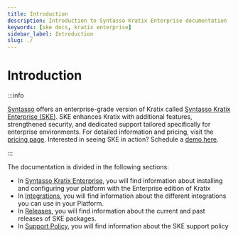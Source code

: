```yaml
---
title: Introduction
description: Introduction to Syntasso Kratix Enterprise documentation
keywords: [ske docs, kratix enterprise]
sidebar_label: Introduction
slug: ./
---
```


# Introduction


:::info

[Syntasso](https://syntasso.io) offers an enterprise-grade version of Kratix
called [Syntasso Kratix Enterprise (SKE)](https://syntasso.io/pricing). SKE
enhances Kratix with additional features, strengthened security, and dedicated
support tailored specifically for enterprise environments. For detailed
information and pricing, visit the [pricing page](https://syntasso.io/pricing).
Interested in seeing SKE in action? Schedule a [demo
here](https://syntasso.io/#contact-us).

:::

The documentation is divided in the following sections:

- In [Syntasso Kratix Enterprise](./ske/kratix/intro), you will find information
  about installing and configuring your platform with the Enterprise edition of
  Kratix
- In [Integrations](./ske/integrations/intro), you will find information about
  the different integrations you can use in your Platform.
- In [Releases](./ske/releases), you will find information about the current and
  past releases of SKE packages.
- In [Support Policy](./ske/support), you will find information about the SKE
  support policy
